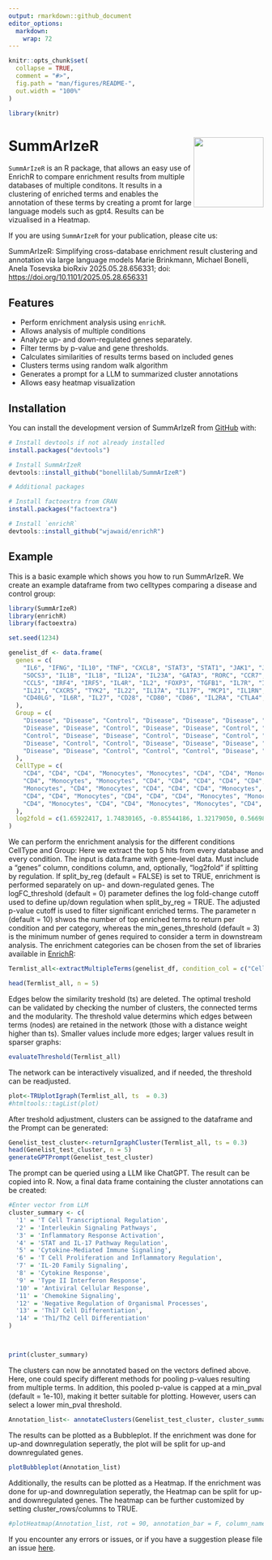 ```yaml
---
output: rmarkdown::github_document
editor_options: 
  markdown: 
    wrap: 72
---
```


<!-- README.md is generated from README.Rmd. Please edit that file -->

```r
knitr::opts_chunk$set(
  collapse = TRUE,
  comment = "#>",
  fig.path = "man/figures/README-",
  out.width = "100%"
)

library(knitr)
```
# SummArIzeR <a><img src="man/figures/SummArIzeRlogo.png" align="right" height="138" /></a>


<!-- badges: start -->

<!-- badges: end -->

`SummArIzeR` is an R package, that allows an easy use of EnrichR to
compare enrichment results from multiple databases of multiple
conditons. It results in a clustering of enriched terms and enables the
annotation of these terms by creating a promt for large language models
such as gpt4. Results can be vizualised in a Heatmap.

If you are using `SummArIzeR` for your publication, please cite us:

SummArIzeR: Simplifying cross-database enrichment result clustering and
annotation via large language models Marie Brinkmann, Michael Bonelli,
Anela Tosevska bioRxiv 2025.05.28.656331; doi:
<https://doi.org/10.1101/2025.05.28.656331>

## Features

-   Perform enrichment analysis using `enrichR`.
-   Allows analysis of multiple conditions
-   Analyze up- and down-regulated genes separately.
-   Filter terms by p-value and gene thresholds.
-   Calculates similarities of results terms based on included genes
-   Clusters terms using random walk algorithm
-   Generates a prompt for a LLM to summarized cluster annotations
-   Allows easy heatmap visualization

## Installation

You can install the development version of SummArIzeR from
[GitHub](https://github.com/) with:

```r
# Install devtools if not already installed
install.packages("devtools")

# Install SummArIzeR
devtools::install_github("bonellilab/SummArIzeR")

# Additional packages

# Install factoextra from CRAN
install.packages("factoextra")

# Install `enrichR`
devtools::install_github("wjawaid/enrichR")
```

## Example

This is a basic example which shows you how to run SummArIzeR. We create
an example dataframe from two celltypes comparing a disease and control
group:

```r
library(SummArIzeR)
library(enrichR)
library(factoextra)

set.seed(1234)

genelist_df <- data.frame(
  genes = c(
    "IL6", "IFNG", "IL10", "TNF", "CXCL8", "STAT3", "STAT1", "JAK1", "JAK2", "SOCS1", 
    "SOCS3", "IL1B", "IL18", "IL12A", "IL23A", "GATA3", "RORC", "CCR7", "CXCR3", "CCL2",
    "CCL5", "IRF4", "IRF5", "IL4R", "IL2", "FOXP3", "TGFB1", "IL7R", "IL15", "NFKB1", 
    "IL21", "CXCR5", "TYK2", "IL22", "IL17A", "IL17F", "MCP1", "IL1RN", "CXCL10", "CXCL11", 
    "CD40LG", "IL6R", "IL27", "CD28", "CD80", "CD86", "IL2RA", "CTLA4", "PDCD1"
  ),
  Group = c(
    "Disease", "Disease", "Control", "Disease", "Disease", "Disease", "Control", "Control", "Disease", "Control", 
    "Disease", "Disease", "Control", "Disease", "Disease", "Control", "Disease", "Control", "Disease", "Disease", 
    "Control", "Disease", "Disease", "Control", "Disease", "Control", "Control", "Control", "Disease", "Disease", 
    "Disease", "Control", "Control", "Disease", "Disease", "Disease", "Disease", "Control", "Disease", "Disease", 
    "Disease", "Disease", "Control", "Control", "Control", "Disease", "Control", "Control", "Control"
  ),
  CellType = c(
    "CD4", "CD4", "CD4", "Monocytes", "Monocytes", "CD4", "CD4", "Monocytes", "CD4", "Monocytes", 
    "CD4", "Monocytes", "Monocytes", "CD4", "CD4", "CD4", "CD4", "CD4", "CD4", "Monocytes", 
    "Monocytes", "CD4", "Monocytes", "CD4", "CD4", "CD4", "Monocytes", "CD4", "Monocytes", "Monocytes", 
    "CD4", "CD4", "Monocytes", "CD4", "CD4", "CD4", "Monocytes", "Monocytes", "CD4", "CD4", 
    "CD4", "Monocytes", "CD4", "CD4", "Monocytes", "Monocytes", "CD4", "CD4", "CD4"
  ),
  log2fold = c(1.65922417, 1.74830165, -0.85544186, 1.32179050, 0.56698208, 0.07638380, 0.94635326, -1.46133361, 0.62796916, 0.82025914, -0.16903290, 0.87644901, 1.73868899, -0.97828470, -0.15082871, 1.76005809, 1.91290571, -1.53005055, -0.10001167, 0.24133098, 1.61612555, -1.44515933, 1.95556692, 1.78667293, -1.67024977, 0.05684714, -0.43918613, 1.62295252, -0.21212149, 1.34401704, 0.95038247, 1.24422057, -0.44756687, 0.74067892, -1.98420664, 1.33166432, -1.97066341, -1.16936411, 1.62640563, 0.44711457, -0.48176304, -0.25691366, -1.85027587, 1.89415966, -0.27299500, 1.83030639, 1.55101962, 0.55991508, 1.88386644)
)
```

We can perform the enrichment analysis for the different conditions
CellType and Group: Here we extract the top 5 hits from every database
and every condition. The input is data.frame with gene-level data. Must
include a "genes" column, conditions column, and, optionally, "log2fold"
if splitting by regulation. If split_by_reg (default = FALSE) is set to
TRUE, enrichment is performed separately on up- and down-regulated
genes. The logFC_threshold (default = 0) parameter defines the log
fold-change cutoff used to define up/down regulation when split_by_reg =
TRUE. The adjusted p-value cutoff is used to filter significant enriched
terms. The parameter n (default = 10) shwos the number of top enriched
terms to return per condition and per category, whereas the
min_genes_threshold (default = 3) is the minimum number of genes
required to consider a term in downstream analysis. The enrichment
categories can be chosen from the set of libraries available in
[EnrichR](https://maayanlab.cloud/Enrichr/#libraries):

```r
Termlist_all<-extractMultipleTerms(genelist_df, condition_col = c("CellType", "Group"), categories = c("GO_Biological_Process_2023","Reactome_2022", "BioPlanet_2019"), pval_threshold = 0.05, n = 5, split_by_reg = T)

```

```r
head(Termlist_all, n = 5)

```

Edges below the similarity treshold (ts) are deleted. The optimal
treshold can be validated by checking the number of clusters, the
connected terms and the modularity. The threshold value determins which
edges between terms (nodes) are retained in the network (those with a
distance weight higher than ts). Smaller values include more edges;
larger values result in sparser graphs:

```r

evaluateThreshold(Termlist_all)

```

The network can be interactively visualized, and if needed, the
threshold can be readjusted.

```r
plot<-TRUplotIgraph(Termlist_all, ts  = 0.3)
#htmltools::tagList(plot)
```

After treshold adjustment, clusters can be assigned to the dataframe and
the Prompt can be generated:

```r
Genelist_test_cluster<-returnIgraphCluster(Termlist_all, ts = 0.3)
head(Genelist_test_cluster, n = 5)
generateGPTPrompt(Genelist_test_cluster)
```

The prompt can be queried using a LLM like ChatGPT. The result can be
copied into R. Now, a final data frame containing the cluster
annotations can be created:

```r
#Enter vector from LLM 
cluster_summary <- c(
  '1' = 'T Cell Transcriptional Regulation',
  '2' = 'Interleukin Signaling Pathways',
  '3' = 'Inflammatory Response Activation',
  '4' = 'STAT and IL-17 Pathway Regulation',
  '5' = 'Cytokine-Mediated Immune Signaling',
  '6' = 'T Cell Proliferation and Inflammatory Regulation',
  '7' = 'IL-20 Family Signaling',
  '8' = 'Cytokine Response',
  '9' = 'Type II Interferon Response',
  '10' = 'Antiviral Cellular Response',
  '11' = 'Chemokine Signaling',
  '12' = 'Negative Regulation of Organismal Processes',
  '13' = 'Th17 Cell Differentiation',
  '14' = 'Th1/Th2 Cell Differentiation'
)



print(cluster_summary)

```

The clusters can now be annotated based on the vectors defined above.
Here, one could specify different methods for pooling p-values resulting
from multiple terms. In addition, this pooled p-value is capped at a
min_pval (default = 1e-10), making it better suitable for plotting.
However, users can select a lower min_pval threshold.

```r
Annotation_list<- annotateClusters(Genelist_test_cluster, cluster_summary)
```

The results can be plotted as a Bubbleplot. If the enrichment was done
for up-and downregulation seperatly, the plot will be split for up-and
downregulated genes.

```r

plotBubbleplot(Annotation_list)

```

Additionally, the results can be plotted as a Heatmap. If the enrichment
was done for up-and downregulation seperatly, the Heatmap can be split
for up-and downregulated genes. The heatmap can be further customized by
setting cluster_rows/columns to TRUE.

```r

#plotHeatmap(Annotation_list, rot = 90, annotation_bar = F, column_names_centered = F)

```

If you encounter any errors or issues, or if you have a suggestion
please file an issue
[here](https://github.com/bonellilab/SummArIzeR/issues).
